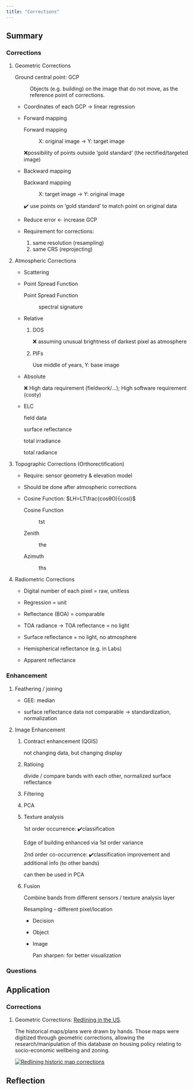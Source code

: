 ```yaml
---
title: "Corrections"
---
```


## Summary

### Corrections

1.  Geometric Corrections

    Ground central point: GCP

    :   Objects (e.g. building) on the image that do not move, as the reference point of corrections.

    -   Coordinates of each GCP -\> linear regression

    -   Forward mapping

        Forward mapping

        :   X: original image -\> Y: target image

        ❌possibility of points outside 'gold standard' (the rectified/targeted image)

    -   Backward mapping

        Backward mapping

        :   X: target image -\> Y: original image

        ✔️ use points on 'gold standard' to match point on original data

    -   Reduce error \<- increase GCP

    -   Requirement for corrections:

        1.  same resolution (resampling)
        2.  same CRS (reprojecting)

2.  Atmospheric Corrections

    -   Scattering

    -   Point Spread Function

        Point Spread Function

        :   spectral signature

    <!-- -->

    -   Relative

        1.  DOS

            ❌ assuming unusual brightness of darkest pixel as atmosphere

        2.  PIFs

            Use middle of years, Y: base image

    -   Absolute

        ❌ High data requirement (fieldwork/...); High software requirement (costy)

    -   ELC

        field data

        surface reflectance

        total irradiance

        total radiance

3.  Topographic Corrections (Orthorectification)

    -   Require: sensor geometry & elevation model

    -   Should be done after atmospheric corrections

    <!-- -->

    -   Cosine Function: $LH=LT\frac{cosθO}{cosi}$

        Cosine Function

        :   tst

        Zenith

        :   the

        Azimuth

        :   ths

4.  Radiometric Corrections

    -   Digital number of each pixel = raw, unitless

    -   Regression = unit

    -   Reflectance (BOA) = comparable

    -   TOA radiance -\> TOA reflectance = no light

    -   Surface reflectance = no light, no atmosphere

    -   Hemispherical reflectance (e.g. in Labs)

    -   Apparent reflectance

### Enhancement

1.  Feathering / joining

    -   GEE: median

    -   surface reflectance data not comparable -\> standardization, normalization

2.  Image Enhancement

    1.  Contract enhancement (QGIS)

        not changing data, but changing display

    2.  Ratioing

        divide / compare bands with each other, normalized surface reflectance

    3.  Filtering

    4.  PCA

    5.  Texture analysis

        1st order occurrence: ✔️classification

        Edge of building enhanced via 1st order variance

        2nd order co-occurrence: ✔️classification improvement and additional info (to other bands)

        can then be used in PCA

    6.  Fusion

        Combine bands from different sensors / texture analysis layer

        Resampling - different pixel/location

        -   Decision

        -   Object

        -   Image

            Pan sharpen: for better visualization

### Questions

## Application

### Corrections

1.  Geometric Corrections: [Redlining in the US](https://dsl.richmond.edu/panorama/redlining/#loc=11/42.366/-71.262&city=cambridge-ma).

    The historical maps/plans were drawn by hands. Those maps were digitized through geometric corrections, allowing the research/manipulation of this database on housing policy relating to socio-economic wellbeing and zoning.

    [![Redlining historic map corrections](image/redlining.png)](https://dsl.richmond.edu/panorama/redlining/#loc=11/42.366/-71.262&city=cambridge-ma)

## Reflection
